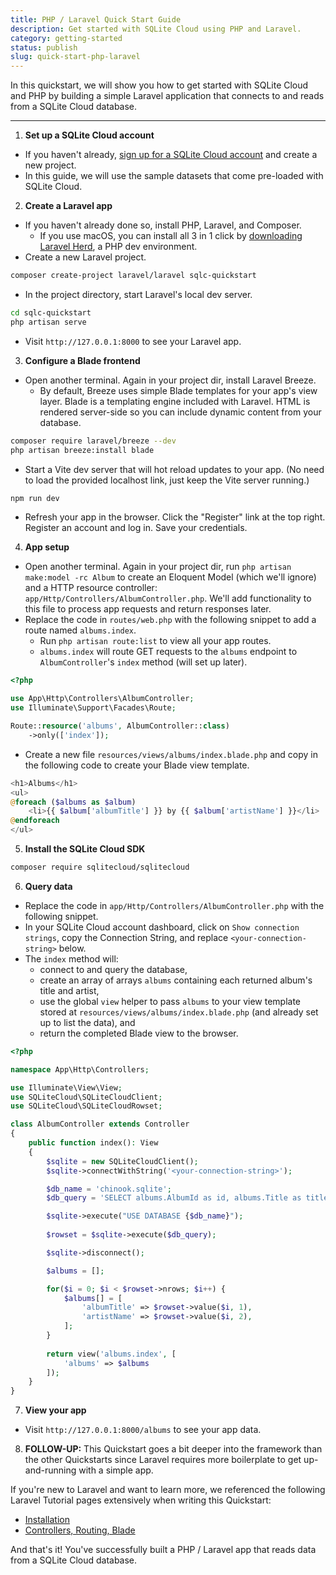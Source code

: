 ```yaml
---
title: PHP / Laravel Quick Start Guide
description: Get started with SQLite Cloud using PHP and Laravel.
category: getting-started
status: publish
slug: quick-start-php-laravel
---
```


In this quickstart, we will show you how to get started with SQLite Cloud and PHP by building a simple Laravel application that connects to and reads from a SQLite Cloud database.

---

1. **Set up a SQLite Cloud account**
  - If you haven't already, [sign up for a SQLite Cloud account](https://sqlitecloud.io/register) and create a new project.
  - In this guide, we will use the sample datasets that come pre-loaded with SQLite Cloud.

2. **Create a Laravel app**
  - If you haven't already done so, install PHP, Laravel, and Composer.
    - If you use macOS, you can install all 3 in 1 click by [downloading Laravel Herd](https://herd.laravel.com/docs/1/getting-started/installation#installation), a PHP dev environment.
  - Create a new Laravel project.

```bash
composer create-project laravel/laravel sqlc-quickstart
```

  - In the project directory, start Laravel's local dev server.

```bash
cd sqlc-quickstart
php artisan serve
```

  - Visit `http://127.0.0.1:8000` to see your Laravel app.

3. **Configure a Blade frontend**
  - Open another terminal. Again in your project dir, install Laravel Breeze.
    - By default, Breeze uses simple Blade templates for your app's view layer. Blade is a templating engine included with Laravel. HTML is rendered server-side so you can include dynamic content from your database.

```bash
composer require laravel/breeze --dev
php artisan breeze:install blade
```

  - Start a Vite dev server that will hot reload updates to your app. (No need to load the provided localhost link, just keep the Vite server running.)

```bash
npm run dev
```

  - Refresh your app in the browser. Click the "Register" link at the top right. Register an account and log in. Save your credentials.

4. **App setup**

  - Open another terminal. Again in your project dir, run `php artisan make:model -rc Album` to create an Eloquent Model (which we'll ignore) and a HTTP resource controller: `app/Http/Controllers/AlbumController.php`. We'll add functionality to this file to process app requests and return responses later.
  - Replace the code in `routes/web.php` with the following snippet to add a route named `albums.index`.
    - Run `php artisan route:list` to view all your app routes.
    - `albums.index` will route GET requests to the `albums` endpoint to `AlbumController`'s `index` method (will set up later).

```php
<?php

use App\Http\Controllers\AlbumController;
use Illuminate\Support\Facades\Route;

Route::resource('albums', AlbumController::class)
    ->only(['index']);
```

  - Create a new file `resources/views/albums/index.blade.php` and copy in the following code to create your Blade view template.

```php
<h1>Albums</h1>
<ul>
@foreach ($albums as $album)
    <li>{{ $album['albumTitle'] }} by {{ $album['artistName'] }}</li>
@endforeach
</ul>
```

5. **Install the SQLite Cloud SDK**

```bash
composer require sqlitecloud/sqlitecloud
```

6. **Query data**

  - Replace the code in `app/Http/Controllers/AlbumController.php` with the following snippet.
  - In your SQLite Cloud account dashboard, click on `Show connection strings`, copy the Connection String, and replace `<your-connection-string>` below.
  - The `index` method will:
    - connect to and query the database,
    - create an array of arrays `albums` containing each returned album's title and artist,
    - use the global `view` helper to pass `albums` to your view template stored at `resources/views/albums/index.blade.php` (and already set up to list the data), and
    - return the completed Blade view to the browser.

```php
<?php

namespace App\Http\Controllers;

use Illuminate\View\View;
use SQLiteCloud\SQLiteCloudClient;
use SQLiteCloud\SQLiteCloudRowset;

class AlbumController extends Controller
{
    public function index(): View
    {
        $sqlite = new SQLiteCloudClient();
        $sqlite->connectWithString('<your-connection-string>');

        $db_name = 'chinook.sqlite';
        $db_query = 'SELECT albums.AlbumId as id, albums.Title as title, artists.name as artist FROM albums INNER JOIN artists WHERE artists.ArtistId = albums.ArtistId LIMIT 20';

        $sqlite->execute("USE DATABASE {$db_name}");
        
        $rowset = $sqlite->execute($db_query);

        $sqlite->disconnect();

        $albums = [];

        for($i = 0; $i < $rowset->nrows; $i++) {
            $albums[] = [
                'albumTitle' => $rowset->value($i, 1),
                'artistName' => $rowset->value($i, 2),
            ];
        }
        
        return view('albums.index', [ 
            'albums' => $albums
        ]);
    }
}
```

7. **View your app**
  - Visit `http://127.0.0.1:8000/albums` to see your app data.

8. **FOLLOW-UP:**
This Quickstart goes a bit deeper into the framework than the other Quickstarts since Laravel requires more boilerplate to get up-and-running with a simple app.

If you're new to Laravel and want to learn more, we referenced the following Laravel Tutorial pages extensively when writing this Quickstart:
  - [Installation](https://bootcamp.laravel.com/blade/installation)
  - [Controllers, Routing, Blade](https://bootcamp.laravel.com/blade/creating-chirps)

And that's it! You've successfully built a PHP / Laravel app that reads data from a SQLite Cloud database.